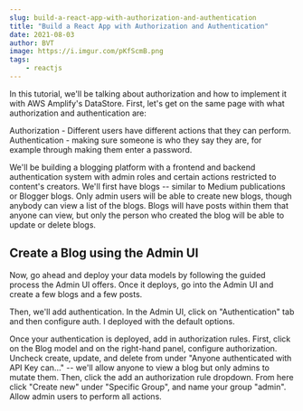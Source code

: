 ```yaml
---
slug: build-a-react-app-with-authorization-and-authentication
title: "Build a React App with Authorization and Authentication"
date: 2021-08-03
author: BVT
image: https://i.imgur.com/pKfScmB.png
tags:
    - reactjs
---
```

In this tutorial, we'll be talking about authorization and how to implement it with AWS Amplify's DataStore. First, let's get on the same page with what authorization and authentication are:

Authorization - Different users have different actions that they can perform. Authentication - making sure someone is who they say they are, for example through making them enter a password.

We'll be building a blogging platform with a frontend and backend authentication system with admin roles and certain actions restricted to content's creators. We'll first have blogs -- similar to Medium publications or Blogger blogs. Only admin users will be able to create new blogs, though anybody can view a list of the blogs. Blogs will have posts within them that anyone can view, but only the person who created the blog will be able to update or delete blogs.

## Create a Blog using the Admin UI

Now, go ahead and deploy your data models by following the guided process the Admin UI offers. Once it deploys, go into the Admin UI and create a few blogs and a few posts.

Then, we'll add authentication. In the Admin UI, click on "Authentication" tab and then configure auth. I deployed with the default options.

Once your authentication is deployed, add in authorization rules. First, click on the Blog model and on the right-hand panel, configure authorization. Uncheck create, update, and delete from under "Anyone authenticated with API Key can..." -- we'll allow anyone to view a blog but only admins to mutate them. Then, click the add an authorization rule dropdown. From here click "Create new" under "Specific Group", and name your group "admin". Allow admin users to perform all actions.



